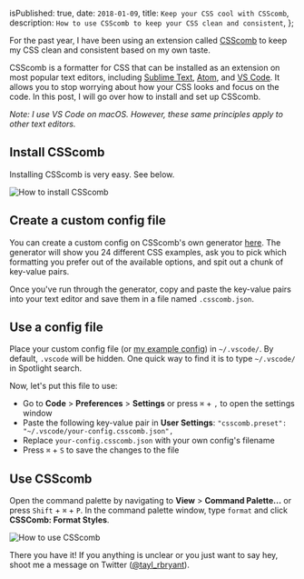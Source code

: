 
  isPublished: true,
  date: `2018-01-09`,
  title: `Keep your CSS cool with CSScomb`,
  description: `How to use CSScomb to keep your CSS clean and consistent`,
};


For the past year, I have been using an extension called [CSScomb](http://csscomb.com/) to keep my CSS clean and consistent based on my own taste.

CSScomb is a formatter for CSS that can be installed as an extension on most popular text editors, including [Sublime Text](https://www.sublimetext.com/), [Atom](https://atom.io/), and [VS Code](https://code.visualstudio.com/). It allows you to stop worrying about how your CSS looks and focus on the code. In this post, I will go over how to install and set up CSScomb.

_Note: I use VS Code on macOS. However, these same principles apply to other text editors._

## Install CSScomb

Installing CSScomb is very easy. See below.

<img alt="How to install CSScomb" src={installGif} />

## Create a custom config file

You can create a custom config on CSScomb's own generator [here](http://csscomb.com/config). The generator will show you 24 different CSS examples, ask you to pick which formatting you prefer out of the available options, and spit out a chunk of key-value pairs.

Once you've run through the generator, copy and paste the key-value pairs into your text editor and save them in a file named `.csscomb.json`.

## Use a config file

Place your custom config file (or [my example config](https://gist.github.com/taylorbryant/1041b80df41a942835942d8351eabb3d)) in `~/.vscode/`. By default, `.vscode` will be hidden. One quick way to find it is to type `~/.vscode/` in Spotlight search.

Now, let's put this file to use:

- Go to **Code** > **Preferences** > **Settings** or press `⌘` + `,` to open the settings window
- Paste the following key-value pair in **User Settings**: `"csscomb.preset": "~/.vscode/your-config.csscomb.json",`
- Replace `your-config.csscomb.json` with your own config's filename
- Press `⌘` + `S` to save the changes to the file

## Use CSScomb

Open the command palette by navigating to **View** > **Command Palette...** or press `Shift` + `⌘` + `P`. In the command palette window, type `format` and click **CSSComb: Format Styles**.

<img alt="How to use CSScomb" src={exampleGif} />

There you have it! If you anything is unclear or you just want to say hey, shoot me a message on Twitter ([@tayl_rbryant](https://twitter.com/tayl_rbryant)).
